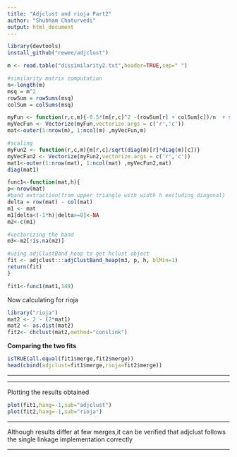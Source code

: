```yaml
---
title: "Adjclust and rioja Part2"
author: "Shubham Chaturvedi"
output: html_document
---
```


```r
library(devtools)
install_github("rewee/adjclust")

m <- read.table("dissimilarity2.txt",header=TRUE,sep=" ")

#similarity matrix computation
n<-length(m)
msq = m^2
rowSum = rowSums(msq)
colSum = colSums(msq)

myFun <- function(r,c,m){-0.5*(m[r,c]^2 -(rowSum[r] + colSum[c])/n  + sum(msq)/n^2)}
myVecFun <- Vectorize(myFun,vectorize.args = c('r','c'))
mat<-outer(1:nrow(m), 1:ncol(m) ,myVecFun,m)

#scaling
myFun2 <- function(r,c,m){m[r,c]/sqrt(diag(m)[r]*diag(m)[c])}
myVecFun2 <- Vectorize(myFun2,vectorize.args = c('r','c'))
mat1<-outer(1:nrow(mat), 1:ncol(mat) ,myVecFun2,mat)
diag(mat1)

func1<-function(mat,h){
p<-nrow(mat)  
#band extraction(from upper triangle with width h excluding diagonal)
delta = row(mat) - col(mat)
m1 <- mat
m1[delta<(-1*h)|delta>=0]<-NA
m2<-c(m1)

#vectorizing the band
m3<-m2[!is.na(m2)]

#using adjClustBand_heap to get hclust object
fit <- adjclust:::adjClustBand_heap(m3, p, h, blMin=1)
return(fit)
}

fit1<-func1(mat1,149)
```

Now calculating for rioja

```r
library("rioja")
mat2 <- 2 - (2*mat1)
mat2 <- as.dist(mat2)
fit2<- chclust(mat2,method="conslink")

```

**Comparing the two fits**

```r
isTRUE(all.equal(fit1$merge,fit2$merge))
head(cbind(adjclust=fit1$merge,rioja=fit2$merge))
```


***
***
Plotting the results obtained

```r
plot(fit1,hang=-1,sub="adjclust")
plot(fit2,hang=-1,sub="rioja")
```

***
Although results differ at few merges,it can be verified that adjclust follows the single linkage implementation correctly

***